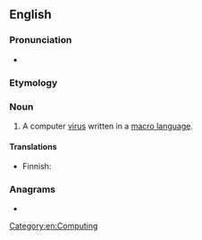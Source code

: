 ==English==

===Pronunciation===
* {{audio|en-uk-macrovirus.ogg|Audio (UK)|lang=en}}

===Etymology===
{{compound|en|macro|virus}}

===Noun===
{{en-noun|es}}

# A computer [[virus]] written in a [[macro language]].

====Translations====
{{trans-top|computer virus}}
* Finnish: {{t+|fi|makrovirus}}
{{trans-mid}}
{{trans-bottom}}

===Anagrams===
* {{anagrams|en|carmovirus}}

[[Category:en:Computing]]